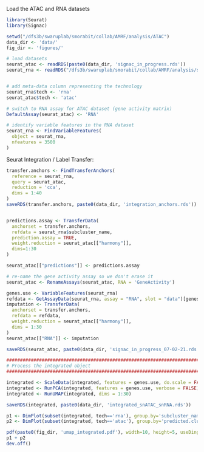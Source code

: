 Load the ATAC and RNA datasets

```r

library(Seurat)
library(Signac)

setwd("/dfs3b/swaruplab/smorabit/collab/AMRF/analysis/ATAC")
data_dir <- 'data/'
fig_dir <- 'figures/'

# load datasets
seurat_atac <- readRDS(paste0(data_dir, 'signac_in_progress.rds'))
seurat_rna <- readRDS("/dfs3b/swaruplab/smorabit/collab/AMRF/analysis/snRNAseq/NucSeq_final_doublets_removed_online_inmf_seurat.rds")


# add meta-data column representing the technology 
seurat_rna$tech <- 'rna'
seurat_atac$tech <- 'atac'

# switch to RNA assay for ATAC dataset (gene activity matrix)
DefaultAssay(seurat_atac) <- 'RNA'

# identify variable features in the RNA dataset
seurat_rna <- FindVariableFeatures(
  object = seurat_rna,
  nfeatures = 3500
)

```

Seurat Integration / Label Transfer:

```r

transfer.anchors <- FindTransferAnchors(
  reference = seurat_rna,
  query = seurat_atac,
  reduction = 'cca',
  dims = 1:40
)
saveRDS(transfer.anchors, paste0(data_dir, 'integration_anchors.rds'))


predictions.assay <- TransferData(
  anchorset = transfer.anchors,
  refdata = seurat_rna$subcluster_name,
  prediction.assay = TRUE,
  weight.reduction = seurat_atac[["harmony"]],
  dims=1:30
)

seurat_atac[["predictions"]] <- predictions.assay

# re-name the gene activity assay so we don't erase it
seurat_atac <- RenameAssays(seurat_atac, RNA = 'GeneActivity')

genes.use <- VariableFeatures(seurat_rna)
refdata <- GetAssayData(seurat_rna, assay = "RNA", slot = "data")[genes.use, ]
imputation <- TransferData(
  anchorset = transfer.anchors,
  refdata = refdata,
  weight.reduction = seurat_atac[["harmony"]],
  dims = 1:30
)
seurat_atac[["RNA"]] <- imputation

saveRDS(seurat_atac, paste0(data_dir, 'signac_in_progress_07-02-21.rds'))

################################################################################
# Process the integrated object 
################################################################################

integrated <- ScaleData(integrated, features = genes.use, do.scale = FALSE)
integrated <- RunPCA(integrated, features = genes.use, verbose = FALSE)
integrated <- RunUMAP(integrated, dims = 1:30)

saveRDS(integrated, paste0(data_dir, 'integrated_snATAC_snRNA.rds'))

p1 <- DimPlot(subset(integrated, tech=='rna'), group.by='subcluster_name', label=TRUE) + umap_theme + NoLegend() + ggtitle('RNA clusters')
p2 <- DimPlot(subset(integrated, tech=='atac'), group.by='predicted.cluster', label=TRUE) + umap_theme + NoLegend()+ ggtitle('ATAC clusters')

pdf(paste0(fig_dir, 'umap_integrated.pdf'), width=10, height=5, useDingbats=FALSE)
p1 + p2
dev.off()


```
